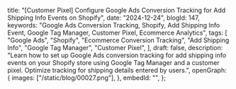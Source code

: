  title:
    "[Customer Pixel] Configure Google Ads Conversion Tracking for Add Shipping Info Events on Shopify",
  date: "2024-12-24",
  blogId: 147,
  keywords:
    "Google Ads Conversion Tracking, Shopify, Add Shipping Info Event, Google Tag Manager, Customer Pixel, Ecommerce Analytics",
  tags: [
    "Google Ads",
    "Shopify",
    "Ecommerce Conversion Tracking",
    "Add Shipping Info",
    "Google Tag Manager",
    "Customer Pixel",
  ],
  draft: false,
  description:
    "Learn how to set up Google Ads conversion tracking for add shipping info events on your Shopify store using Google Tag Manager and a customer pixel. Optimize tracking for shipping details entered by users.",
  openGraph: {
    images: ["/static/blog/00027.png"],
  },
  embedId: "",
};

<DataLayerCodeBlock fileName="add_shipping_info.js" />
